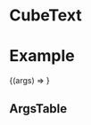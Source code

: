 
<Meta title="CubeText/Introduction" component={CubeText} />


# CubeText

# Example

<Canvas>
  <Story name="CubeText" max-height="400px" args={{ text: "Cube." }}>
    {(args) => <CubeText {...args} style={{ height: "400px" }} />}
  </Story>
</Canvas>

## ArgsTable

<ArgsTable story="CubeText" />
